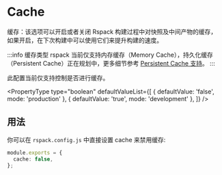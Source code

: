 
# Cache

缓存：该选项可以开启或者关闭 Rspack 构建过程中对快照及中间产物的缓存，如果开启，在下次构建中可以使用它们来提升构建的速度。

:::info 缓存类型
rspack 当前仅支持内存缓存（Memory Cache），持久化缓存（Persistent Cache）正在规划中，更多细节参考 [Persistent Cache 支持](/misc/planning/roadmap#persistent-cache-支持)。
:::

此配置当前仅支持控制是否进行缓存。

<PropertyType
  type="boolean"
  defaultValueList={[
    { defaultValue: 'false', mode: 'production' },
    { defaultValue: 'true', mode: 'development' },
  ]}
/>

## 用法

你可以在 `rspack.config.js` 中直接设置 cache 来禁用缓存:

```ts title="rspack.config.js"
module.exports = {
  cache: false,
};
```
